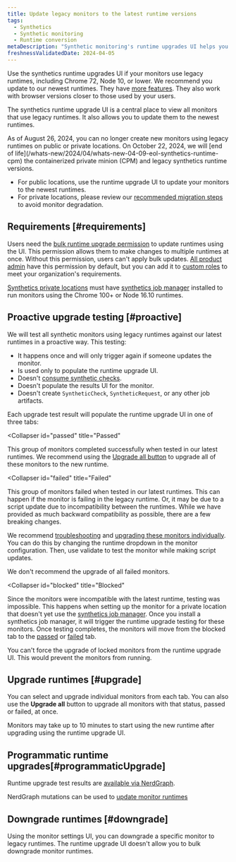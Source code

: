 ```yaml
---
title: Update legacy monitors to the latest runtime versions
tags:
  - Synthetics
  - Synthetic monitoring
  - Runtime conversion
metaDescription: "Synthetic monitoring's runtime upgrades UI helps you update legacy monitors to the latest runtimes."
freshnessValidatedDate: 2024-04-05
---
```


Use the synthetics runtime upgrades UI if your monitors use legacy runtimes, including Chrome 72, Node 10, or lower. We recommend you update to our newest runtimes. They have [more features](/docs/synthetics/synthetic-monitoring/using-monitors/new-runtime/). They also work with browser versions closer to those used by your users.

The synthetics runtime upgrade UI is a central place to view all monitors that use legacy runtimes. It also allows you to update them to the newest runtimes.

<Callout variant="important">
  As of August 26, 2024, you can no longer create new monitors using legacy runtimes on public or private locations. On October 22, 2024, we will [end of life](/whats-new/2024/04/whats-new-04-09-eol-synthetics-runtime-cpm) the containerized private minion (CPM) and legacy synthetics runtime versions. 

  * For public locations, use the runtime upgrade UI to update your monitors to the newest runtimes. 
  * For private locations, please review our [recommended migration steps](/docs/synthetics/synthetic-monitoring/private-locations/job-manager-transition-guide/#monitorMigration) to avoid monitor degradation.
</Callout>

## Requirements [#requirements]

Users need the [bulk runtime upgrade permission](/docs/accounts/accounts-billing/new-relic-one-user-management/user-permissions/#synthetics) to update runtimes using the UI. This permission allows them to make changes to multiple runtimes at once. Without this permission, users can't apply bulk updates. [All product admin](/docs/accounts/accounts-billing/new-relic-one-user-management/user-management-concepts/#standard-roles) have this permission by default, but you can add it to [custom roles](/docs/accounts/accounts-billing/new-relic-one-user-management/user-management-concepts/#roles) to meet your organization's requirements.

[Synthetics private locations](/docs/synthetics/synthetic-monitoring/private-locations/private-locations-overview-monitor-internal-sites-add-new-locations/) must have [synthetics job manager](/docs/synthetics/synthetic-monitoring/private-locations/job-manager-transition-guide/) installed to run monitors using the Chrome 100+ or Node 16.10 runtimes.

## Proactive upgrade testing [#proactive]

We will test all synthetic monitors using legacy runtimes against our latest runtimes in a proactive way. This testing:

* It happens once and will only trigger again if someone updates the monitor.
* Is used only to populate the runtime upgrade UI.
* Doesn't [consume synthetic checks](/docs/synthetics/synthetic-monitoring/getting-started/monitor-limits/#edition-limits).
* Doesn't populate the results UI for the monitor.
* Doesn't create `SyntheticCheck`, `SyntheticRequest`, or any other job artifacts.

Each upgrade test result will populate the runtime upgrade UI in one of three tabs:

<Collapser
  id="passed"
  title="Passed"
>
  This group of monitors completed successfully when tested in our latest runtimes. We recommend using the [Upgrade all button](#upgrade) to upgrade all of these monitors to the new runtime.
</Collapser>

<Collapser
  id="failed"
  title="Failed"
>
  This group of monitors failed when tested in our latest runtimes. This can happen if the monitor is failing in the legacy runtime. Or, it may be due to a script update due to incompatibility between the runtimes. While we have provided as much backward compatibility as possible, there are a few breaking changes.

  We recommend [troubleshooting](/docs/synthetics/synthetic-monitoring/troubleshooting/runtime-upgrade-troubleshooting/) and [upgrading these monitors individually](/docs/synthetics/synthetic-monitoring/using-monitors/new-runtime/#runtime-convert). You can do this by changing the runtime dropdown in the monitor configuration. Then, use validate to test the monitor while making script updates.

  <Callout variant="tip">
    We don't recommend the upgrade of all failed monitors.
  </Callout>
</Collapser>

<Collapser
  id="blocked"
  title="Blocked"
>
  Since the monitors were incompatible with the latest runtime, testing was impossible. This happens when setting up the monitor for a private location that doesn't yet use the [synthetics job manager](#requirements). Once you install a synthetics job manager, it will trigger the runtime upgrade testing for these monitors. Once testing completes, the monitors will move from the blocked tab to the [passed](#passed) or [failed](#failed) tab.

  You can't force the upgrade of locked monitors from the runtime upgrade UI. This would prevent the monitors from running.
</Collapser>

## Upgrade runtimes [#upgrade]

You can select and upgrade individual monitors from each tab. You can also use the **Upgrade all** button to upgrade all monitors with that status, passed or failed, at once.

Monitors may take up to 10 minutes to start using the new runtime after upgrading using the runtime upgrade UI.

## Programmatic runtime upgrades[#programmaticUpgrade]

Runtime upgrade test results are [available via NerdGraph](https://docs.newrelic.com/docs/apis/nerdgraph/examples/nerdgraph-synthetics-tutorial/#query-runtime-upgrade-status).

NerdGraph mutations can be used to [update monitor runtimes](https://docs.newrelic.com/docs/apis/nerdgraph/examples/nerdgraph-synthetics-tutorial/#upgrade-monitor-runtime)

## Downgrade runtimes [#downgrade]

Using the monitor settings UI, you can downgrade a specific monitor to legacy runtimes. The runtime upgrade UI doesn't allow you to bulk downgrade monitor runtimes.
